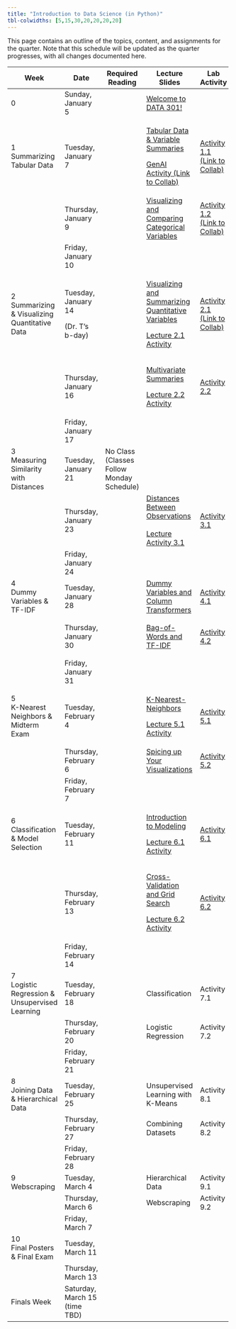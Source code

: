 ```yaml
---
title: "Introduction to Data Science (in Python)"
tbl-colwidths: [5,15,30,20,20,20,20]
---
```


This page contains an outline of the topics, content, and assignments for the quarter. Note that this schedule will be updated as the quarter progresses, with all changes documented here.

+-----------------------------------------------+-------------------------------+-------------------------------------------+-------------------------------------------------------------------------------------------------------------------------------------------------------------------------+--------------------------------------------------------------------------------------------------------------------------------------------------------+----------------------------------------------------------------------------------------------------------+---------------------------+
| Week                                          | Date                          | Required Reading                          | Lecture Slides                                                                                                                                                          | Lab Activity                                                                                                                                           | Weekly Assignment                                                                                        | Exams & Project           |
+===============================================+===============================+===========================================+=========================================================================================================================================================================+========================================================================================================================================================+==========================================================================================================+===========================+
| 0                                             | Sunday, January 5             |                                           | [Welcome to DATA 301!](/slides/00-welcome.qmd "Welcome to DATA 301!")                                                                                                   |                                                                                                                                                        |                                                                                                          |                           |
+-----------------------------------------------+-------------------------------+-------------------------------------------+-------------------------------------------------------------------------------------------------------------------------------------------------------------------------+--------------------------------------------------------------------------------------------------------------------------------------------------------+----------------------------------------------------------------------------------------------------------+---------------------------+
| 1 Summarizing Tabular Data                    | Tuesday, January 7            |                                           | [Tabular Data & Variable Summaries](/slides/01-tabular-data-summaries.qmd "Tabular Data & Variable Summaries")                                                          | [Activity 1.1 (Link to Collab)](https://colab.research.google.com/drive/1L7vRYObMyqvWWlFaEnZqEJQjpHsWu690?usp=sharing "Activity 1.1 (Link to Collab)") |                                                                                                          |                           |
|                                               |                               |                                           |                                                                                                                                                                         |                                                                                                                                                        |                                                                                                          |                           |
|                                               |                               |                                           | [GenAI Activity (Link to Collab)](https://colab.research.google.com/drive/1QNGwd_33HqvANn4ZO8BVbCvmnzMJd28c?usp=sharing "GenAI Activity (Link to Collab)")              |                                                                                                                                                        |                                                                                                          |                           |
+-----------------------------------------------+-------------------------------+-------------------------------------------+-------------------------------------------------------------------------------------------------------------------------------------------------------------------------+--------------------------------------------------------------------------------------------------------------------------------------------------------+----------------------------------------------------------------------------------------------------------+---------------------------+
|                                               | Thursday, January 9           |                                           | [Visualizing and Comparing Categorical Variables](/slides/02-conditional-distributions.qmd "Visualizing and Comparing Categorical Variables")                           | [Activity 1.2 (Link to Collab)](https://colab.research.google.com/drive/1xF6ZnCrvrmbv-K8YUmKOSRpDArr6LhJ7?usp=sharing "Activity 1.2 (Link to Collab)") | [Lab 1A](https://colab.research.google.com/drive/1oJjaV-ci0zaQpxigDJhaV59J7IR9MGu5?usp=sharing "Lab 1A") |                           |
|                                               |                               |                                           |                                                                                                                                                                         |                                                                                                                                                        |                                                                                                          |                           |
|                                               |                               |                                           |                                                                                                                                                                         |                                                                                                                                                        | [Lab 1B](https://colab.research.google.com/drive/1Ow4hOxqVdxY7nSuhqTuBGWRWWH3c2ZFX?usp=sharing "Lab 1B") |                           |
+-----------------------------------------------+-------------------------------+-------------------------------------------+-------------------------------------------------------------------------------------------------------------------------------------------------------------------------+--------------------------------------------------------------------------------------------------------------------------------------------------------+----------------------------------------------------------------------------------------------------------+---------------------------+
|                                               | Friday, January 10            |                                           |                                                                                                                                                                         |                                                                                                                                                        | Lab 1 Due by Midnight                                                                                    |                           |
+-----------------------------------------------+-------------------------------+-------------------------------------------+-------------------------------------------------------------------------------------------------------------------------------------------------------------------------+--------------------------------------------------------------------------------------------------------------------------------------------------------+----------------------------------------------------------------------------------------------------------+---------------------------+
| 2 Summarizing & Visualizing Quantitative Data | Tuesday, January 14           |                                           | [Visualizing and Summarizing Quantitative Variables](/slides/03-quantitative-variables.qmd "Visualizing and Summarizing Quantitative Variables")                        | [Activity 2.1 (Link to Collab)](https://colab.research.google.com/drive/1XBzyo6WxGv9JesWvFl-JoMsk_fIIwZHs?usp=sharing "Activity 2.1 (Link to Collab)") |                                                                                                          |                           |
|                                               |                               |                                           |                                                                                                                                                                         |                                                                                                                                                        |                                                                                                          |                           |
|                                               | (Dr. T's b-day)               |                                           | [Lecture 2.1 Activity](https://colab.research.google.com/drive/1coXx5_Kij_xKWhCd2rNWlrjOm8p5cwaj?usp=sharing "Lecture 2.1 Activity")                                    |                                                                                                                                                        |                                                                                                          |                           |
+-----------------------------------------------+-------------------------------+-------------------------------------------+-------------------------------------------------------------------------------------------------------------------------------------------------------------------------+--------------------------------------------------------------------------------------------------------------------------------------------------------+----------------------------------------------------------------------------------------------------------+---------------------------+
|                                               | Thursday, January 16          |                                           | [Multivariate Summaries](/slides/04-group-by.qmd "Multivariate Summaries")                                                                                              | [Activity 2.2](https://colab.research.google.com/drive/1z04uCd6DHJ7Ln6zPQORCMqzXgELVPi6s?usp=sharing "Activity 2.2")                                   | [Lab 2A](https://colab.research.google.com/drive/1gTvmY1vMzSweF1tjKP83gfZ4breo1VYc?usp=sharing "Lab 2A") |                           |
|                                               |                               |                                           |                                                                                                                                                                         |                                                                                                                                                        |                                                                                                          |                           |
|                                               |                               |                                           | [Lecture 2.2 Activity](https://colab.research.google.com/drive/1jjxyhLnN0BGQXcDYFxH241IbJR6dfG3u?usp=sharing "Lecture 2.2 Activity")                                    |                                                                                                                                                        | [Lab 2B](https://colab.research.google.com/drive/1hOiHuLV2W0BrGShCmFwou61UEPkX8TZD?usp=sharing)          |                           |
+-----------------------------------------------+-------------------------------+-------------------------------------------+-------------------------------------------------------------------------------------------------------------------------------------------------------------------------+--------------------------------------------------------------------------------------------------------------------------------------------------------+----------------------------------------------------------------------------------------------------------+---------------------------+
|                                               | Friday, January 17            |                                           |                                                                                                                                                                         |                                                                                                                                                        | Lab 2 Due by Midnight                                                                                    |                           |
+-----------------------------------------------+-------------------------------+-------------------------------------------+-------------------------------------------------------------------------------------------------------------------------------------------------------------------------+--------------------------------------------------------------------------------------------------------------------------------------------------------+----------------------------------------------------------------------------------------------------------+---------------------------+
| 3\                                            | Tuesday, January 21           | No Class (Classes Follow Monday Schedule) |                                                                                                                                                                         |                                                                                                                                                        |                                                                                                          |                           |
| Measuring Similarity with Distances           |                               |                                           |                                                                                                                                                                         |                                                                                                                                                        |                                                                                                          |                           |
+-----------------------------------------------+-------------------------------+-------------------------------------------+-------------------------------------------------------------------------------------------------------------------------------------------------------------------------+--------------------------------------------------------------------------------------------------------------------------------------------------------+----------------------------------------------------------------------------------------------------------+---------------------------+
|                                               | Thursday, January 23          |                                           | [Distances Between Observations](/slides/05-distances.qmd "Distances Between Observations")\                                                                            | [Activity 3.1](https://colab.research.google.com/drive/1WMw9KsoGkIH55q3GraqHJlEe7L64Bk7Y?usp=sharing "Activity 3.1")                                   | [Lab 3](https://colab.research.google.com/drive/1qAvJw5w0Ubng9SCGjN_4y5puUBHg1Zd3?usp=sharing "Lab 3")   |                           |
|                                               |                               |                                           | \                                                                                                                                                                       |                                                                                                                                                        |                                                                                                          |                           |
|                                               |                               |                                           | [Lecture Activity 3.1](https://colab.research.google.com/drive/1xly33T6Bzx-85peCe-2O9elkbgM97NIW?usp=sharing)                                                           |                                                                                                                                                        |                                                                                                          |                           |
+-----------------------------------------------+-------------------------------+-------------------------------------------+-------------------------------------------------------------------------------------------------------------------------------------------------------------------------+--------------------------------------------------------------------------------------------------------------------------------------------------------+----------------------------------------------------------------------------------------------------------+---------------------------+
|                                               | Friday, January 24            |                                           |                                                                                                                                                                         |                                                                                                                                                        | Lab 3 Due by Midnight                                                                                    |                           |
+-----------------------------------------------+-------------------------------+-------------------------------------------+-------------------------------------------------------------------------------------------------------------------------------------------------------------------------+--------------------------------------------------------------------------------------------------------------------------------------------------------+----------------------------------------------------------------------------------------------------------+---------------------------+
| 4\                                            | Tuesday, January 28           |                                           | [Dummy Variables and Column Transformers](/slides/06-preprocessing.qmd "Dummy Variables and Column Transformers")                                                       | [Activity 4.1](https://colab.research.google.com/drive/1Xzx2cKhxH6I6iYtcOakWVeE8zaDnz0Po?usp=sharing "Activity 4.1")                                   |                                                                                                          |                           |
| Dummy Variables & TF-IDF                      |                               |                                           |                                                                                                                                                                         |                                                                                                                                                        |                                                                                                          |                           |
+-----------------------------------------------+-------------------------------+-------------------------------------------+-------------------------------------------------------------------------------------------------------------------------------------------------------------------------+--------------------------------------------------------------------------------------------------------------------------------------------------------+----------------------------------------------------------------------------------------------------------+---------------------------+
|                                               | Thursday, January 30          |                                           | [Bag-of-Words and TF-IDF](/slides/07-text-data.qmd "Bag-of-Words and TF-IDF")                                                                                           | [Activity 4.2](https://colab.research.google.com/drive/1iJd-1hy4Tg5S_EgGH1eL7dqnKktoqjrG?usp=sharing "Activity 4.2")                                   | [Lab 4A](https://colab.research.google.com/drive/1ZMVQ_jkL9tnwWJANtx4wNC9gsCHby-0g?usp=sharing "Lab 4A") |                           |
|                                               |                               |                                           |                                                                                                                                                                         |                                                                                                                                                        |                                                                                                          |                           |
|                                               |                               |                                           |                                                                                                                                                                         |                                                                                                                                                        | [Lab 4B](https://colab.research.google.com/drive/1zpwRCxvl0ePC766nt6eNa2E0gJp-Ot3A?usp=sharing "Lab 4B") |                           |
+-----------------------------------------------+-------------------------------+-------------------------------------------+-------------------------------------------------------------------------------------------------------------------------------------------------------------------------+--------------------------------------------------------------------------------------------------------------------------------------------------------+----------------------------------------------------------------------------------------------------------+---------------------------+
|                                               | Friday, January 31            |                                           |                                                                                                                                                                         |                                                                                                                                                        | Lab 4 Due by Midnight                                                                                    |                           |
+-----------------------------------------------+-------------------------------+-------------------------------------------+-------------------------------------------------------------------------------------------------------------------------------------------------------------------------+--------------------------------------------------------------------------------------------------------------------------------------------------------+----------------------------------------------------------------------------------------------------------+---------------------------+
| 5\                                            | Tuesday, February 4           |                                           | [K-Nearest-Neighbors](/slides/08-knn.qmd "K-Nearest-Neighbors")                                                                                                         | [Activity 5.1](https://colab.research.google.com/drive/1uhyxxUBdLpEV-OKtMkNsCtWyS49l3LC8?usp=sharing "Activity 5.1")                                   |                                                                                                          |                           |
| K-Nearest Neighbors & Midterm Exam            |                               |                                           |                                                                                                                                                                         |                                                                                                                                                        |                                                                                                          |                           |
|                                               |                               |                                           | [Lecture 5.1 Activity](https://colab.research.google.com/drive/1SXxuLKCZsTB2Hl7WC3xE6MBiO1o_9VmY?usp=sharing "Lecture 5.1 Activity")                                    |                                                                                                                                                        |                                                                                                          |                           |
+-----------------------------------------------+-------------------------------+-------------------------------------------+-------------------------------------------------------------------------------------------------------------------------------------------------------------------------+--------------------------------------------------------------------------------------------------------------------------------------------------------+----------------------------------------------------------------------------------------------------------+---------------------------+
|                                               | Thursday, February 6          |                                           | [Spicing up Your Visualizations](https://docs.google.com/presentation/d/1ZIBJzHWQFJtsQzkak0W-Z5RxT-0wSrvGPckXxhs8M-c/edit?usp=sharing "Spicing up Your Visualizations") | [Activity 5.2](https://colab.research.google.com/drive/1TLIlKAAaJE3tmF8vMC-tO90Rv_8lpgtS?usp=sharing "Activity 5.2")                                   |                                                                                                          | Midterm Exam (in-class)   |
+-----------------------------------------------+-------------------------------+-------------------------------------------+-------------------------------------------------------------------------------------------------------------------------------------------------------------------------+--------------------------------------------------------------------------------------------------------------------------------------------------------+----------------------------------------------------------------------------------------------------------+---------------------------+
|                                               | Friday, February 7            |                                           |                                                                                                                                                                         |                                                                                                                                                        | No lab this week!                                                                                        |                           |
+-----------------------------------------------+-------------------------------+-------------------------------------------+-------------------------------------------------------------------------------------------------------------------------------------------------------------------------+--------------------------------------------------------------------------------------------------------------------------------------------------------+----------------------------------------------------------------------------------------------------------+---------------------------+
| 6\                                            | Tuesday, February 11          |                                           | [Introduction to Modeling](/slides/09-modeling.qmd "Introduction to Modeling")                                                                                          | [Activity 6.1](https://colab.research.google.com/drive/1OYZ6nG00AZnrz_tuG1joDZg8CVDgfECg?usp=sharing "Activity 6.1")                                   |                                                                                                          |                           |
| Classification & Model Selection              |                               |                                           |                                                                                                                                                                         |                                                                                                                                                        |                                                                                                          |                           |
|                                               |                               |                                           | [Lecture 6.1 Activity](https://colab.research.google.com/drive/1CUu2qhIfz42z7QRRISwQsnwIIwaCCHby?usp=sharing "Lecture 6.1 Activity")                                    |                                                                                                                                                        |                                                                                                          |                           |
+-----------------------------------------------+-------------------------------+-------------------------------------------+-------------------------------------------------------------------------------------------------------------------------------------------------------------------------+--------------------------------------------------------------------------------------------------------------------------------------------------------+----------------------------------------------------------------------------------------------------------+---------------------------+
|                                               | Thursday, February 13         |                                           | [Cross-Validation and Grid Search](/slides/10-cross-val.qmd "Cross-Validation and Grid Search")                                                                         | [Activity 6.2](https://colab.research.google.com/drive/1-yokgtl9EVEofk731kOFvhADwOfCc3OS?usp=sharing "Activity 6.2")                                   | [Lab 6A](https://colab.research.google.com/drive/1OVNLkPccgwThSIFTSgCk-r0Iq9UmWX19?usp=sharing "Lab 6A") |                           |
|                                               |                               |                                           |                                                                                                                                                                         |                                                                                                                                                        |                                                                                                          |                           |
|                                               |                               |                                           | [Lecture 6.2 Activity](https://colab.research.google.com/drive/1L2fZzIxZLexo8wbuGX-MT2TweWfmWCRf?usp=sharing "Lecture 6.2 Activity")                                    |                                                                                                                                                        | [Lab 6B](https://colab.research.google.com/drive/14dmKWyPrdQMWic61Ig07kie3XlrOrgOP?usp=sharing "Lab 6B") |                           |
+-----------------------------------------------+-------------------------------+-------------------------------------------+-------------------------------------------------------------------------------------------------------------------------------------------------------------------------+--------------------------------------------------------------------------------------------------------------------------------------------------------+----------------------------------------------------------------------------------------------------------+---------------------------+
|                                               | Friday, February 14           |                                           |                                                                                                                                                                         |                                                                                                                                                        | Lab 6 Due by Midnight                                                                                    |                           |
+-----------------------------------------------+-------------------------------+-------------------------------------------+-------------------------------------------------------------------------------------------------------------------------------------------------------------------------+--------------------------------------------------------------------------------------------------------------------------------------------------------+----------------------------------------------------------------------------------------------------------+---------------------------+
| 7\                                            | Tuesday, February 18          |                                           | Classification                                                                                                                                                          | Activity 7.1                                                                                                                                           |                                                                                                          |                           |
| Logistic Regression & Unsupervised Learning   |                               |                                           |                                                                                                                                                                         |                                                                                                                                                        |                                                                                                          |                           |
+-----------------------------------------------+-------------------------------+-------------------------------------------+-------------------------------------------------------------------------------------------------------------------------------------------------------------------------+--------------------------------------------------------------------------------------------------------------------------------------------------------+----------------------------------------------------------------------------------------------------------+---------------------------+
|                                               | Thursday, February 20         |                                           | Logistic Regression                                                                                                                                                     | Activity 7.2                                                                                                                                           |                                                                                                          |                           |
+-----------------------------------------------+-------------------------------+-------------------------------------------+-------------------------------------------------------------------------------------------------------------------------------------------------------------------------+--------------------------------------------------------------------------------------------------------------------------------------------------------+----------------------------------------------------------------------------------------------------------+---------------------------+
|                                               | Friday, February 21           |                                           |                                                                                                                                                                         |                                                                                                                                                        | Lab 7 Due by Midnight                                                                                    | Project Proposal Due      |
+-----------------------------------------------+-------------------------------+-------------------------------------------+-------------------------------------------------------------------------------------------------------------------------------------------------------------------------+--------------------------------------------------------------------------------------------------------------------------------------------------------+----------------------------------------------------------------------------------------------------------+---------------------------+
| 8\                                            | Tuesday, February 25          |                                           | Unsupervised Learning with K-Means                                                                                                                                      | Activity 8.1                                                                                                                                           |                                                                                                          |                           |
| Joining Data & Hierarchical Data              |                               |                                           |                                                                                                                                                                         |                                                                                                                                                        |                                                                                                          |                           |
+-----------------------------------------------+-------------------------------+-------------------------------------------+-------------------------------------------------------------------------------------------------------------------------------------------------------------------------+--------------------------------------------------------------------------------------------------------------------------------------------------------+----------------------------------------------------------------------------------------------------------+---------------------------+
|                                               | Thursday, February 27         |                                           | Combining Datasets                                                                                                                                                      | Activity 8.2                                                                                                                                           |                                                                                                          |                           |
+-----------------------------------------------+-------------------------------+-------------------------------------------+-------------------------------------------------------------------------------------------------------------------------------------------------------------------------+--------------------------------------------------------------------------------------------------------------------------------------------------------+----------------------------------------------------------------------------------------------------------+---------------------------+
|                                               | Friday, February 28           |                                           |                                                                                                                                                                         |                                                                                                                                                        | Lab 8 Due by Midnight                                                                                    |                           |
+-----------------------------------------------+-------------------------------+-------------------------------------------+-------------------------------------------------------------------------------------------------------------------------------------------------------------------------+--------------------------------------------------------------------------------------------------------------------------------------------------------+----------------------------------------------------------------------------------------------------------+---------------------------+
| 9\                                            | Tuesday, March 4              |                                           | Hierarchical Data                                                                                                                                                       | Activity 9.1                                                                                                                                           |                                                                                                          |                           |
| Webscraping                                   |                               |                                           |                                                                                                                                                                         |                                                                                                                                                        |                                                                                                          |                           |
+-----------------------------------------------+-------------------------------+-------------------------------------------+-------------------------------------------------------------------------------------------------------------------------------------------------------------------------+--------------------------------------------------------------------------------------------------------------------------------------------------------+----------------------------------------------------------------------------------------------------------+---------------------------+
|                                               | Thursday, March 6             |                                           | Webscraping                                                                                                                                                             | Activity 9.2                                                                                                                                           |                                                                                                          |                           |
+-----------------------------------------------+-------------------------------+-------------------------------------------+-------------------------------------------------------------------------------------------------------------------------------------------------------------------------+--------------------------------------------------------------------------------------------------------------------------------------------------------+----------------------------------------------------------------------------------------------------------+---------------------------+
|                                               | Friday, March 7               |                                           |                                                                                                                                                                         |                                                                                                                                                        | Lab 9 Due by Midnight                                                                                    |                           |
+-----------------------------------------------+-------------------------------+-------------------------------------------+-------------------------------------------------------------------------------------------------------------------------------------------------------------------------+--------------------------------------------------------------------------------------------------------------------------------------------------------+----------------------------------------------------------------------------------------------------------+---------------------------+
| 10\                                           | Tuesday, March 11             |                                           |                                                                                                                                                                         |                                                                                                                                                        |                                                                                                          | Posters Due to be Printed |
| Final Posters & Final Exam                    |                               |                                           |                                                                                                                                                                         |                                                                                                                                                        |                                                                                                          |                           |
+-----------------------------------------------+-------------------------------+-------------------------------------------+-------------------------------------------------------------------------------------------------------------------------------------------------------------------------+--------------------------------------------------------------------------------------------------------------------------------------------------------+----------------------------------------------------------------------------------------------------------+---------------------------+
|                                               | Thursday, March 13            |                                           |                                                                                                                                                                         |                                                                                                                                                        |                                                                                                          | Final Exam (in-class)     |
+-----------------------------------------------+-------------------------------+-------------------------------------------+-------------------------------------------------------------------------------------------------------------------------------------------------------------------------+--------------------------------------------------------------------------------------------------------------------------------------------------------+----------------------------------------------------------------------------------------------------------+---------------------------+
| Finals Week                                   | Saturday, March 15 (time TBD) |                                           |                                                                                                                                                                         |                                                                                                                                                        |                                                                                                          | Poster Presentations      |
+-----------------------------------------------+-------------------------------+-------------------------------------------+-------------------------------------------------------------------------------------------------------------------------------------------------------------------------+--------------------------------------------------------------------------------------------------------------------------------------------------------+----------------------------------------------------------------------------------------------------------+---------------------------+
